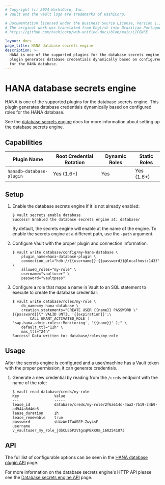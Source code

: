 ```yaml
---
# Copyright (c) 2024 HashiCorp, Inc.
# Vault and the Vault logo are trademarks of HashiCorp.

# Documentation licensed under the Business Source License, Version 1.1.
# The original work was translated from English into Brazilian Portuguese.
# https://github.com/hashicorp/web-unified-docs/blob/main/LICENSE

layout: docs
page_title: HANA database secrets engine
description: >-
  HANA is one of the supported plugins for the database secrets engine. This
  plugin generates database credentials dynamically based on configured roles
  for the HANA database.
---
```


# HANA database secrets engine

HANA is one of the supported plugins for the database secrets engine. This
plugin generates database credentials dynamically based on configured roles for
the HANA database.

See the [database secrets engine](/vault/docs/secrets/databases) docs for
more information about setting up the database secrets engine.

## Capabilities

| Plugin Name              | Root Credential Rotation | Dynamic Roles | Static Roles |
| ------------------------ | ------------------------ | ------------- | ------------ |
| `hanadb-database-plugin` | Yes (1.6+)               | Yes           | Yes (1.6+)   |

## Setup

1.  Enable the database secrets engine if it is not already enabled:

    ```text
    $ vault secrets enable database
    Success! Enabled the database secrets engine at: database/
    ```

    By default, the secrets engine will enable at the name of the engine. To
    enable the secrets engine at a different path, use the `-path` argument.

1.  Configure Vault with the proper plugin and connection information:

    ```text
    $ vault write database/config/my-hana-database \
        plugin_name=hana-database-plugin \
        connection_url="hdb://{{username}}:{{password}}@localhost:1433" \
        allowed_roles="my-role" \
        username="vaultuser" \
        password="vaultpass"
    ```

1.  Configure a role that maps a name in Vault to an SQL statement to execute to
    create the database credential:

    ```text
    $ vault write database/roles/my-role \
        db_name=my-hana-database \
        creation_statements="CREATE USER {{name}} PASSWORD \"{{password}}\" VALID UNTIL '{{expiration}}';\
            CALL GRANT_ACTIVATED_ROLE ( 'sap.hana.admin.roles::Monitoring', '{{name}}' );" \
        default_ttl="12h" \
        max_ttl="24h"
    Success! Data written to: database/roles/my-role
    ```

## Usage

After the secrets engine is configured and a user/machine has a Vault token with
the proper permission, it can generate credentials.

1.  Generate a new credential by reading from the `/creds` endpoint with the name
    of the role:

    ```text
    $ vault read database/creds/my-role
    Key                Value
    ---                -----
    lease_id           database/creds/my-role/2f6a614c-4aa2-7b19-24b9-ad944a8d4de6
    lease_duration     1h
    lease_renewable    true
    password           sU4zWnITaABEP-Zwy4sF
    username           v_vaultuser_my_role_jQbCLE6P2VtgsqPBXK0m_1602541873
    ```

## API

The full list of configurable options can be seen in the [HANA database plugin API](/vault/api-docs/secret/databases/hanadb) page.

For more information on the database secrets engine's HTTP API please see the
[Database secrets engine API](/vault/api-docs/secret/databases) page.
